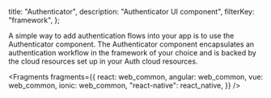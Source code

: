   title: "Authenticator",
  description: "Authenticator UI component",
  filterKey: "framework",
};

A simple way to add authentication flows into your app is to use the Authenticator component. The Authenticator component encapsulates an authentication workflow in the framework of your choice and is backed by the cloud resources set up in your Auth cloud resources.


<Fragments
  fragments={{
    react: web_common,
    angular: web_common,
    vue: web_common,
    ionic: web_common,
    "react-native": react_native,
  }}
/>
